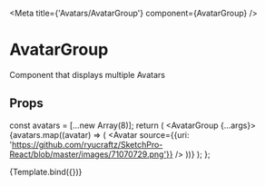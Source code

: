 
<Meta title={'Avatars/AvatarGroup'} component={AvatarGroup} />

# AvatarGroup

Component that displays multiple Avatars

## Props

<ArgsTable of={AvatarGroup} />

  const avatars = [...new Array(8)];
  return (
    <AvatarGroup {...args}>
      {avatars.map((avatar) => (
        <Avatar source={{uri: 'https://github.com/ryucraftz/SketchPro-React/blob/master/images/71070729.png'}} />
      ))}
    </AvatarGroup>
  );
};

<Canvas>
  <Story
    name="Default"
    args={{
      source: {
        size: 30,
        uri: 'https://github.com/ryucraftz/SketchPro-React/blob/master/images/71070729.png',
      },
    }}>
    {Template.bind({})}
  </Story>
</Canvas>
